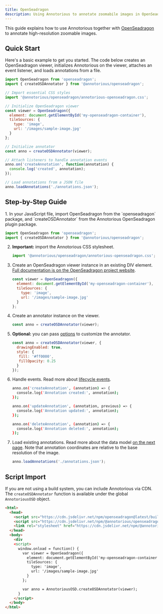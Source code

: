 ```yaml
---
title: OpenSeadragon
description: Using Annotorious to annotate zoomabile images in OpenSeadragon.
---
```


This guide explains how to use Annotorious together with [OpenSeadragon](https://openseadragon.github.io/) 
to annotate high-resolution zoomable images.

## Quick Start

Here's a basic example to get you started. The code below creates an OpenSeadragon viewer, 
initializes Annotorious on the viewer, attaches an event listener, and loads 
annotations from a file.

```js
import OpenSeadragon from 'openseadragon';
import { createOSDAnnotator } from '@annotorious/openseadragon';

// Import essential CSS styles
import '@annotorious/openseadragon/annotorious-openseadragon.css';

// Initialize OpenSeadragon viewer
const viewer = OpenSeadragon({
  element: document.getElementById('my-openseadragon-container'),
  tileSources: {
    type: 'image',
    url: '/images/sample-image.jpg'
  }
};

// Initialize annotator
const anno = createOSDAnnotator(viewer);

// Attach listeners to handle annotation events
anno.on('createAnnotation', function(annotation) {
  console.log('created', annotation);
});

// Load annotations from a JSON file
anno.loadAnnotations('./annotations.json');
```

## Step-by-Step Guide

<Steps>
1. In your JavaScript file, import OpenSeadragon from the `openseadragon` package, and `createOSDAnnotator` 
   from the Annotorious OpenSeadragon plugin package.

   ```js
   import OpenSeadragon from 'openseadragon';
   import { createOSDAnnotator } from '@annotorious/openseadragon';
   ```

2. __Important:__ import the Annotorious CSS stylesheet.

   ```js
   import '@annotorious/openseadragon/annotorious-openseadragon.css';
   ```

3. Create an OpenSeadragon viewer instance in an existing DIV element. [Full documentation is
   on the OpenSeadragon project website](https://openseadragon.github.io/#examples-and-features).

   ```js 
   const viewer = OpenSeadragon({
     element: document.getElementById('my-openseadragon-container'),
     tileSources: {
       type: 'image',
       url: '/images/sample-image.jpg'
     }
   };
   ```
4. Create an annotator instance on the viewer.

   ```js
   const anno = createOSDAnnotator(viewer);
   ```

5. __Optional:__ you can pass [options](/api-reference/annotorious-opts) to customize the annotator.

   ```js
   const anno = createOSDAnnotator(viewer, {
     drawingEnabled: true,
     style: {
      fill: '#ff0000',
      fillOpacity: 0.25
     }
   });
   ```

6. Handle events. Read more about [lifecycle events](/api-reference/events).

   ```bash frame="none"
   anno.on('createAnnotation', (annotation) => {
     console.log('Annotation created:', annotation);
   });

   anno.on('updateAnnotation', (annotation, previous) => {
     console.log('Annotation updated:', annotation);
   });

   anno.on('deleteAnnotation', (annotation) => {
     console.log('Annotation deleted:', annotation);
   });
   ```

7. Load existing annotations. Read more about the data model [on the next page](/guides/data-model).
   Note that annotation coordinates are relative to the base resolution of the image.
   
   ```js
   anno.loadAnnotations('./annotations.json');
   ```
</Steps>

## Script Import

If you are not using a build system, you can include Annotorious via CDN. 
The `createOSDAnnotator` function is available under the global `AnnotoriousOSD` object.

```html
<html>
  <head>
    <script src="https://cdn.jsdelivr.net/npm/openseadragon@latest/build/openseadragon/openseadragon.min.js"></script>
    <script src="https://cdn.jsdelivr.net/npm/@annotorious/openseadragon@latest/dist/annotorious-openseadragon.js"></script>
    <link rel="stylesheet" href="https://cdn.jsdelivr.net/npm/@annotorious/openseadragon@latest/dist/annotorious-openseadragon.css">
  </head>
  <body>
    <div
    <script>
      window.onload = function() {
        var viewer = OpenSeadragon({
          element: document.getElementById('my-openseadragon-container'),
          tileSources: {
            type: 'image',
            url: '/images/sample-image.jpg'
          }
        };

        var anno = AnnotoriousOSD.createOSDAnnotator(viewer);
      }
    </script>
  </body>
</html>
```
